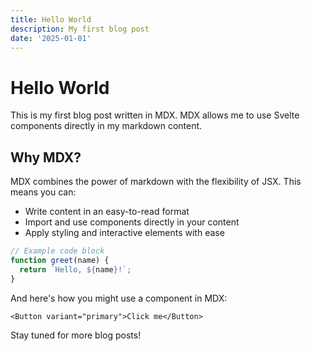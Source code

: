 ```yaml
---
title: Hello World
description: My first blog post
date: '2025-01-01'
---
```


# Hello World

This is my first blog post written in MDX. MDX allows me to use Svelte components directly in my markdown content.

## Why MDX?

MDX combines the power of markdown with the flexibility of JSX. This means you can:

- Write content in an easy-to-read format
- Import and use components directly in your content
- Apply styling and interactive elements with ease

```js
// Example code block
function greet(name) {
  return `Hello, ${name}!`;
}
```

And here's how you might use a component in MDX:

```svelte
<Button variant="primary">Click me</Button>
```

Stay tuned for more blog posts!